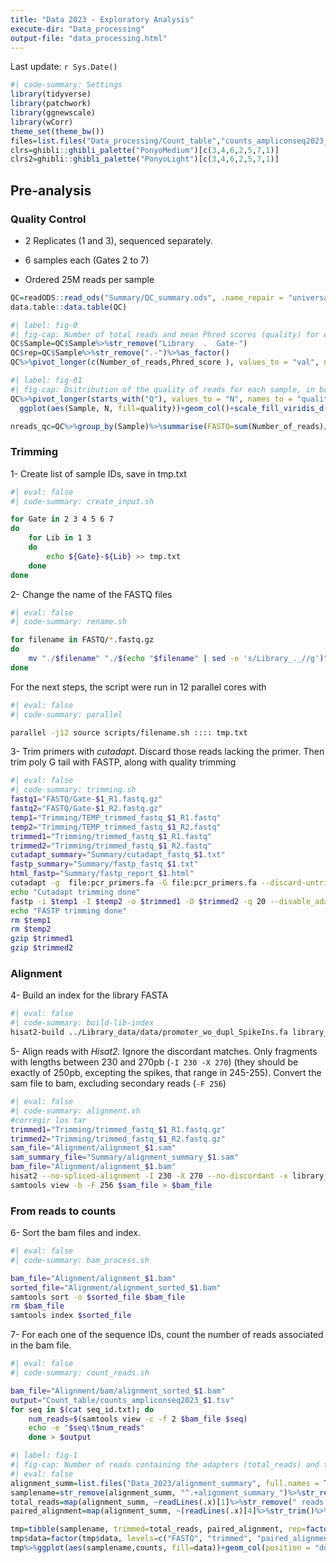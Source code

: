 ```yaml
---
title: "Data 2023 - Exploratory Analysis"
execute-dir: "Data_processing"
output-file: "data_processing.html"
---
```


Last update: `r Sys.Date()`

```r
#| code-summary: Settings
library(tidyverse)
library(patchwork)
library(ggnewscale)
library(wCorr)
theme_set(theme_bw())
files=list.files("Data_processing/Count_table","counts_ampliconseq2023_.-..tsv", full.names = T)
clrs=ghibli::ghibli_palette("PonyoMedium")[c(3,4,6,2,5,7,1)]
clrs2=ghibli::ghibli_palette("PonyoLight")[c(3,4,6,2,5,7,1)]
```

## Pre-analysis

### Quality Control

-   2 Replicates (1 and 3), sequenced separately.

-   6 samples each (Gates 2 to 7)

-   Ordered 25M reads per sample

```r
QC=readODS::read_ods("Summary/QC_summary.ods", .name_repair = "universal")%>%filter(!is.na(id))
data.table::data.table(QC)
```

```r
#| label: fig-0
#| fig-cap: Number of total reads and mean Phred scores (quality) for each sample, FW (R1) and RV (R2). 
QC$Sample=QC$Sample%>%str_remove("Library  .  Gate-")
QC$rep=QC$Sample%>%str_remove(".-")%>%as_factor()
QC%>%pivot_longer(c(Number_of_reads,Phred_score ), values_to = "val", names_to = "var")%>%ggplot(aes(Sample, val, fill=Read_orientation, linetype=rep))+geom_col(position = "dodge", col=clrs[4])+scale_fill_manual(values=clrs[c(3,5)])+facet_wrap(~var,scales = "free_y")
```

```r
#| label: fig-01
#| fig-cap: Dsitribution of the quality of reads for each sample, in both read orientation. Q.10=Q<10, Q.10.20= 10>Q>20, Q.20.30 = 20>Q>30, Q.30=Q>30.
QC%>%pivot_longer(starts_with("Q"), values_to = "N", names_to = "quality")%>%
  ggplot(aes(Sample, N, fill=quality))+geom_col()+scale_fill_viridis_d()+facet_grid(~Read_orientation)

```

```r
nreads_qc=QC%>%group_by(Sample)%>%summarise(FASTQ=sum(Number_of_reads)/2)

```

### Trimming

1- Create list of sample IDs, save in tmp.txt

```bash
#| eval: false
#| code-summary: create_input.sh

for Gate in 2 3 4 5 6 7
do
	for Lib in 1 3
	do
		echo ${Gate}-${Lib} >> tmp.txt
	done
done
```

2- Change the name of the FASTQ files

```bash
#| eval: false
#| code-summary: rename.sh

for filename in FASTQ/*.fastq.gz
do 
	mv "./$filename" "./$(echo "$filename" | sed -e 's/Library_._//g')"
done
```

For the next steps, the script were run in 12 parallel cores with

```bash
#| eval: false
#| code-summary: parallel

parallel -j12 source scripts/filename.sh :::: tmp.txt

```

3- Trim primers with *cutadapt*. Discard those reads lacking the primer. Then trim poly G tail with FASTP, along with quality trimming

```bash
#| eval: false
#| code-summary: trimming.sh
fastq1="FASTQ/Gate-$1_R1.fastq.gz"
fastq2="FASTQ/Gate-$1_R2.fastq.gz"
temp1="Trimming/TEMP_trimmed_fastq_$1_R1.fastq"
temp2="Trimming/TEMP_trimmed_fastq_$1_R2.fastq"
trimmed1="Trimming/trimmed_fastq_$1_R1.fastq"
trimmed2="Trimming/trimmed_fastq_$1_R2.fastq"
cutadapt_summary="Summary/cutadapt_fastq_$1.txt"
fastp_summary="Summary/fastp_fastq_$1.txt"
html_fastp="Summary/fastp_report_$1.html"
cutadapt -g  file:pcr_primers.fa -G file:pcr_primers.fa --discard-untrimmed -o $temp1 -p $temp2 $fastq1 $fastq2 > $cutadapt_summary
echo "Cutadapt trimming done"
fastp -i $temp1 -I $temp2 -o $trimmed1 -O $trimmed2 -q 20 --disable_adapter_trimming --cut_right --cut_right_window_size 3 --cut_right_mean_quality 20 --trim_poly_g poly_g_min_len 3 --dont_eval_duplication --html $html_fastp > $fastp_summary
echo "FASTP trimming done"
rm $temp1
rm $temp2
gzip $trimmed1
gzip $trimmed2
```

### Alignment

4- Build an index for the library FASTA

```bash
#| eval: false
#| code-summary: build-lib-index
hisat2-build ../Library_data/data/promoter_wo_dupl_SpikeIns.fa library_index/library_idx
```

5- Align reads with *Hisat2.* Ignore the discordant matches. Only fragments with lengths between 230 and 270pb (`-I 230 -X 270`) (they should be exactly of 250pb, excepting the spikes, that range in 245-255). Convert the sam file to bam, excluding secondary reads (`-F 256`)

```bash
#| eval: false
#| code-summary: alignment.sh
#corregir los tar
trimmed1="Trimming/trimmed_fastq_$1_R1.fastq.gz"
trimmed2="Trimming/trimmed_fastq_$1_R2.fastq.gz"
sam_file="Alignment/alignment_$1.sam"
sam_summary_file="Summary/alignment_summary_$1.sam"
bam_file="Alignment/alignment_$1.bam"
hisat2 --no-spliced-alignment -I 230 -X 270 --no-discordant -x library_index/library_idx -1 $trimmed1 -2 $trimmed2 -S $sam_file --summary-file $sam_summary_file
samtools view -b -F 256 $sam_file > $bam_file
```

### From reads to counts

6- Sort the bam files and index.

```bash
#| eval: false
#| code-summary: bam_process.sh

bam_file="Alignment/alignment_$1.bam"
sorted_file="Alignment/alignment_sorted_$1.bam"
samtools sort -o $sorted_file $bam_file
rm $bam_file
samtools index $sorted_file
```

7- For each one of the sequence IDs, count the number of reads associated in the bam file.

```bash
#| eval: false
#| code-summary: count_reads.sh

bam_file="Alignment/bam/alignment_sorted_$1.bam"
output="Count_table/counts_ampliconseq2023_$1.tsv"	
for seq in $(cat seq_id.txt); do
	num_reads=$(samtools view -c -f 2 $bam_file $seq)
	echo -e "$seq\t$num_reads"
	done > $output
```

```r
#| label: fig-1
#| fig-cap: Number of reads containing the adapters (total_reads) and the amount of those reads aligned properly, univocally and concordantly with its pair. Separated by sample and replicate. 
#| eval: false
alignment_summ=list.files("Data_2023/alignment_summary", full.names = T)
samplename=str_remove(alignment_summ, "^.+alignment_summary_")%>%str_remove(".txt")
total_reads=map(alignment_summ, ~readLines(.x)[1]%>%str_remove(" reads.+$")%>%as.numeric())%>%list_c()
paired_alignment=map(alignment_summ, ~(readLines(.x)[4]%>%str_trim()%>%str_split("\\s"))[[1]][1]%>%as.numeric())%>%list_c()

tmp=tibble(samplename, trimmed=total_reads, paired_alignment, rep=factor(str_remove(samplename, ".-")))%>%left_join(nreads_qc, by=c("samplename"="Sample"))%>%pivot_longer(where(is.numeric), names_to="data", values_to = "counts")
tmp$data=factor(tmp$data, levels=c("FASTQ", "trimmed", "paired_alignment"),labels = c("FASTQ", "trimmed", "paired_alignment"))
tmp%>%ggplot(aes(samplename,counts, fill=data))+geom_col(position = "dodge", col=clrs[4])+scale_fill_manual(values=clrs[c(3,5,2)])+xlab("Sample")
```

